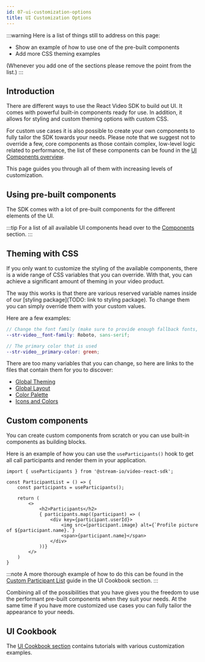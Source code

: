 ```yaml
---
id: 07-ui-customization-options
title: UI Customization Options
---
```


:::warning
Here is a list of things still to address on this page:

- Show an example of how to use one of the pre-built components
- Add more CSS theming examples

(Whenever you add one of the sections please remove the point from the list.)
:::

## Introduction

There are different ways to use the React Video SDK to build out UI. It comes with powerful built-in components ready for use.
In addition, it allows for styling and custom theming options with custom CSS.

For custom use cases it is also possible to create your own components to fully tailor the SDK towards your needs. Please note that we suggest not to override a few, core components as those contain complex, low-level logic related to performance, the list of these components can be found in the [UI Components overview](../03-ui/01-overview.mdx).

This page guides you through all of them with increasing levels of customization.

## Using pre-built components

The SDK comes with a lot of pre-built components for the different elements of the UI.

:::tip
For a list of all available UI components head over to the [Components](../../ui/01-ui-overview) section.
:::

## Theming with CSS

If you only want to customize the styling of the available components, there is a wide range of CSS variables that you can override.
With that, you can achieve a significant amount of theming in your video product.

The way this works is that there are various reserved variable names inside of our [styling package](TODO: link to styling package).
To change them you can simply override them with your custom values.

Here are a few examples:

```scss
// Change the font family (make sure to provide enough fallback fonts, though)
--str-video__font-family: Roboto, sans-serif;

// The primary color that is used
--str-video__primary-color: green;
```

There are too many variables that you can change, so here are links to the files that contain them for you to discover:

- [Global Theming](https://github.com/GetStream/stream-video-js/blob/main/packages/styling/src/_global-theme-variables.scss)
- [Global Layout](https://github.com/GetStream/stream-video-js/blob/main/packages/styling/src/_global-layout-variables.scss)
- [Color Palette](https://github.com/GetStream/stream-video-js/blob/main/packages/styling/src/_palette-variables.scss)
- [Icons and Colors](https://github.com/GetStream/stream-video-js/blob/main/packages/styling/src/_variables.scss)

## Custom components

You can create custom components from scratch or you can use built-in components as building blocks.

Here is an example of how you can use the `useParticipants()` hook to get all call participants and render them in your application.

```tsx
import { useParticipants } from '@stream-io/video-react-sdk';

const ParticipantList = () => {
    const participants = useParticipants();

    return (
        <>
            <h2>Participants</h2>
            { participants.map((participant) => (
                <div key={participant.userId}>
                    <img src={participant.image} alt={`Profile picture of ${participant.name}.`}
                    <span>{participant.name}</span>
                </div>
            ))}
        </>
    )
}
```

:::note
A more thorough example of how to do this can be found in the [Custom Participant List](../../ui-cookbook/participant-list) guide in the UI Cookbook section.
:::

Combining all of the possibilities that you have gives you the freedom to use the performant pre-built components when they suit your needs.
At the same time if you have more customized use cases you can fully tailor the appearance to your needs.

## UI Cookbook

The [UI Cookbook section](../06-ui-cookbook/01-overview.mdx) contains tutorials with various customization examples.
